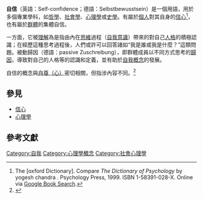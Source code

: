 {{multiple issues|
{{Expert|time=2016-02-20}}
{{Expand|time=2016-02-20}}
}}'''自信'''（英語：Self-confidence；德語：Selbstbewusstsein）是一個用語，用於多個專業學科，如[[哲學|哲學]]、[[社會學|社會學]]、[[心理學|心理學]]或[[史學|史學]]。有屬於[[個人|個人]]對其自身的[[信心|信心]]<ref>
The [oxford Dictionary]. Compare ''The Dictionary of Psychology'' by yogesh chandra
. Psychology Press, 1999. ISBN 1-58391-028-X. Online via [[Google_Book_Search|Google Book Search]].</ref>，也有屬於[[群體|群體]]的集體自信。

一方面，它被[[理解|理解]]為是指由內在[[思維|思維]]過程（[[自我意識|自我意識]]）帶來的對自己[[人格|人格]]的積極認識；在經歷這種思考過程後，人們或許可以回答諸如“我是誰或我是什麼？”這類問題。被動歸因（德語：passive Zuschreibung），即群體成員以不同方式思考的[[歸因|歸因]]，導致對自己的人格等的認識和定義，並有助於[[自我概念|自我概念]]的發展。

自信的概念與[[自尊|自尊（心）]]密切相關，但指涉內容不同。<ref name="Myers">{{cite journal|title=Promoting Self-Esteem in Adolescents: The Influence of Wellness Factors|last=Myers|first=Jane|last2=Willise|first2=John|date=1 January 2011|journal=Journal of Counseling and Development|doi=10.1002/j.1556-6678.2011.tb00058.x|volume=89|pages=28–30|last3=Villalba|first3=Jose}}</ref>

==參見==
* [[信心|信心]]
*[[心理學|心理學]]

==參考文獻==
{{Reflist|30em}}

[[Category:自我|Category:自我]]
[[Category:心理學概念|Category:心理學概念]]
[[Category:社會心理學|Category:社會心理學]]